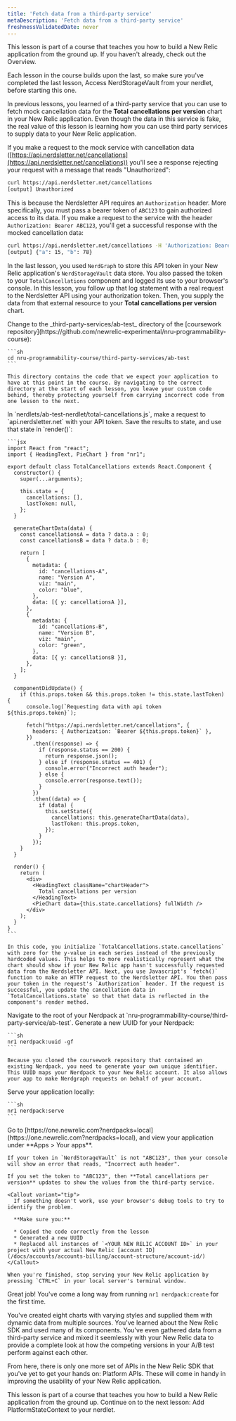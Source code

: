 ```yaml
---
title: 'Fetch data from a third-party service'
metaDescription: 'Fetch data from a third-party service'
freshnessValidatedDate: never
---
```


<Callout variant="tip">
  This lesson is part of a course that teaches you how to build a New Relic application from the ground up. If you haven't already, check out the Overview.

  Each lesson in the course builds upon the last, so make sure you've completed the last lesson, Access NerdStorageVault from your nerdlet, before starting this one.
</Callout>

In previous lessons, you learned of a third-party service that you can use to fetch mock cancellation data for the **Total cancellations per version** chart in your New Relic application. Even though the data in this service is fake, the real value of this lesson is learning how you can use third party services to supply data to your New Relic application.

If you make a request to the mock service with cancellation data ([https://api.nerdsletter.net/cancellations](https://api.nerdsletter.net/cancellations)) you'll see a response rejecting your request with a message that reads "Unauthorized":

```sh
curl https://api.nerdsletter.net/cancellations
[output] Unauthorized
```

This is because the Nerdsletter API requires an `Authorization` header. More specifically, you must pass a bearer token of `ABC123` to gain authorized access to its data. If you make a request to the service with the header `Authorization: Bearer ABC123`, you'll get a successful response with the mocked cancellation data:

```sh
curl https://api.nerdsletter.net/cancellations -H 'Authorization: Bearer ABC123'
[output] {"a": 15, "b": 78}
```

In the last lesson, you used `NerdGraph` to store this API token in your New Relic application's `NerdStorageVault` data store. You also passed the token to your `TotalCancellations` component and logged its use to your browser's console. In this lesson, you follow up that log statement with a real request to the Nerdsletter API using your authorization token. Then, you supply the data from that external resource to your **Total cancellations per version** chart.

<Steps>
  <Step>
    Change to the _third-party-services/ab-test_ directory of the [coursework repository](https://github.com/newrelic-experimental/nru-programmability-course):

    ```sh
    cd nru-programmability-course/third-party-services/ab-test
    ```

    This directory contains the code that we expect your application to have at this point in the course. By navigating to the correct directory at the start of each lesson, you leave your custom code behind, thereby protecting yourself from carrying incorrect code from one lesson to the next.
  </Step>

  <Step>
    In `nerdlets/ab-test-nerdlet/total-cancellations.js`, make a request to `api.nerdsletter.net` with your API token. Save the results to state, and use that state in `render()`:

    ```jsx
    import React from "react";
    import { HeadingText, PieChart } from "nr1";

    export default class TotalCancellations extends React.Component {
      constructor() {
        super(...arguments);

        this.state = {
          cancellations: [],
          lastToken: null,
        };
      }

      generateChartData(data) {
        const cancellationsA = data ? data.a : 0;
        const cancellationsB = data ? data.b : 0;

        return [
          {
            metadata: {
              id: "cancellations-A",
              name: "Version A",
              viz: "main",
              color: "blue",
            },
            data: [{ y: cancellationsA }],
          },
          {
            metadata: {
              id: "cancellations-B",
              name: "Version B",
              viz: "main",
              color: "green",
            },
            data: [{ y: cancellationsB }],
          },
        ];
      }

      componentDidUpdate() {
        if (this.props.token && this.props.token != this.state.lastToken) {
          console.log(`Requesting data with api token ${this.props.token}`);

          fetch("https://api.nerdsletter.net/cancellations", {
            headers: { Authorization: `Bearer ${this.props.token}` },
          })
            .then((response) => {
              if (response.status == 200) {
                return response.json();
              } else if (response.status == 401) {
                console.error("Incorrect auth header");
              } else {
                console.error(response.text());
              }
            })
            .then((data) => {
              if (data) {
                this.setState({
                  cancellations: this.generateChartData(data),
                  lastToken: this.props.token,
                });
              }
            });
        }
      }

      render() {
        return (
          <div>
            <HeadingText className="chartHeader">
              Total cancellations per version
            </HeadingText>
            <PieChart data={this.state.cancellations} fullWidth />
          </div>
        );
      }
    }
    ```

    In this code, you initialize `TotalCancellations.state.cancellations` with zero for the y-value in each series instead of the previously hardcoded values. This helps to more realistically represent what the chart should show if your New Relic app hasn't successfully requested data from the Nerdsletter API. Next, you use Javascript's `fetch()` function to make an HTTP request to the Nerdsletter API. You then pass your token in the request's `Authorization` header. If the request is successful, you update the cancellation data in `TotalCancellations.state` so that that data is reflected in the component's render method.
  </Step>

  <Step>
    Navigate to the root of your Nerdpack at `nru-programmability-course/third-party-service/ab-test`.
  </Step>

  <Step>
    Generate a new UUID for your Nerdpack:

    ```sh
    nr1 nerdpack:uuid -gf
    ```

    Because you cloned the coursework repository that contained an existing Nerdpack, you need to generate your own unique identifier. This UUID maps your Nerdpack to your New Relic account. It also allows your app to make Nerdgraph requests on behalf of your account.
  </Step>

  <Step>
    Serve your application locally:

    ```sh
    nr1 nerdpack:serve
    ```
  </Step>

  <Step>
    Go to [https://one.newrelic.com?nerdpacks=local](https://one.newrelic.com?nerdpacks=local), and view your application under **Apps > Your apps**.

    If your token in `NerdStorageVault` is not "ABC123", then your console will show an error that reads, "Incorrect auth header".

    If you set the token to "ABC123", then **Total cancellations per version** updates to show the values from the third-party service.

    <Callout variant="tip">
      If something doesn't work, use your browser's debug tools to try to identify the problem.

      **Make sure you:**

      * Copied the code correctly from the lesson
      * Generated a new UUID
      * Replaced all instances of `<YOUR NEW RELIC ACCOUNT ID>` in your project with your actual New Relic [account ID](/docs/accounts/accounts-billing/account-structure/account-id/)
    </Callout>

    When you're finished, stop serving your New Relic application by pressing `CTRL+C` in your local server's terminal window.
  </Step>
</Steps>

Great job! You've come a long way from running `nr1 nerdpack:create` for the first time.

You've created eight charts with varying styles and supplied them with dynamic data from multiple sources. You've learned about the New Relic SDK and used many of its components. You've even gathered data from a third-party service and mixed it seemlessly with your New Relic data to provide a complete look at how the competing versions in your A/B test perform against each other.

From here, there is only one more set of APIs in the New Relic SDK that you've yet to get your hands on: Platform APIs. These will come in handy in improving the usability of your New Relic application.

<Callout variant="tip">
  This lesson is part of a course that teaches you how to build a New Relic application from the ground up. Continue on to the next lesson: Add PlatformStateContext to your nerdlet.
</Callout>
